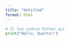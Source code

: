 ```yaml
---
title: "Untitled"
format: html
---
```


```python
# Il tuo codice Python qui
print("Hello, Quarto!")
```
